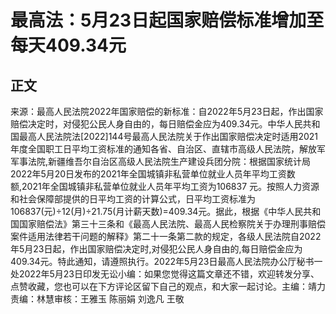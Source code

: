 # 最高法：5月23日起国家赔偿标准增加至每天409.34元
## 正文
来源：最高人民法院2022年国家赔偿的新标准：自2022年5月23日起，作出国家赔偿决定时，对侵犯公民人身自由的，每日赔偿金应为409.34元。中华人民共和国最高人民法院法[2022]144号最高人民法院关于作出国家赔偿决定时适用2021年度全国职工日平均工资标准的通知各省、自治区、直辖市高级人民法院，解放军军事法院,新疆维吾尔自治区高级人民法院生产建设兵团分院：根据国家统计局2022年5月20日发布的2021年全国城镇非私营单位就业人员年平均工资数额,2021年全国城镇非私营单位就业人员年平均工资为106837 元。按照人力资源和社会保障部提供的日平均工资的计算公式，日平均工资标准为 106837(元)÷12(月)÷21.75(月计薪天数)=409.34元。据此，根据《中华人民共和国国家赔偿法》第三十三条和《最高人民法院、最高人民检察院关于办理刑事赔偿案件适用法律若干问题的解释》第二十一条第二款的规定，各级人民法院自2022年5月23日起，作出国家赔偿决定时,对侵犯公民人身自由的,每日赔偿金应为409.34元。特此通知，请遵照执行。2022年5月23日最高人民法院办公厅秘书一处2022年5月23日印发无讼小编：如果您觉得这篇文章还不错，欢迎转发分享、点赞收藏，您也可以在下方评论区留下自己的观点，和大家一起讨论。主编：靖力责编：林慧审核：王雅玉 陈丽娟 刘逸凡 王敬